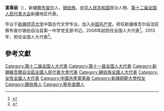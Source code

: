 '''富春丽'''（{{bd|1973年||}}），新疆[[察布查尔|察布查尔]]人，[[锡伯族|锡伯族]]，[[中华人民共和国|中华人民共和国]]政治人物、[[第十二届全国人民代表大会|第十二届全国人民代表大会]]新疆地区代表。

毕业于[[新疆师范大学|新疆师范大学]]中国古代文学专业。加入[[中国共产党|中国共产党]]。担任新疆维吾尔自治区察布查尔锡伯自治县第一中学党支部书记。2008年起担任全国人大代表<ref>{{cite news|title=全国人大代表信息-富春丽|url=http://210.82.31.1:8084/delegate/viewDelegate.action?dbid=112658|accessdate=2013-04-05|newspaper=全国人大网|archive-url=https://web.archive.org/web/20140528014633/http://www.npc.gov.cn/delegate/viewDelegate.action?dbid=112658|archive-date=2014-05-28|dead-url=yes}}</ref>。2013年，担任全国人大代表<ref>{{cite news|title=全国人大代表信息-富春丽|url=http://210.82.31.1:8084/delegate/viewDelegate.action?dbid=122656|accessdate=2013-04-05|newspaper=全国人大网|archive-url=https://web.archive.org/web/20140528014639/http://www.npc.gov.cn/delegate/viewDelegate.action?dbid=122656|archive-date=2014-05-28|dead-url=yes}}</ref>。

==參考文獻==
{{reflist}}
{{中国政治人物小作品}}
{{DEFAULTSORT:Fu富}}
[[Category:第十二届全国人大代表|Category:第十二届全国人大代表]]
[[Category:第十一届全国人大代表|Category:第十一届全国人大代表]]
[[Category:新疆維吾爾自治區全國人民代表大會代表|Category:新疆維吾爾自治區全國人民代表大會代表]]
[[Category:錫伯族全國人大代表|Category:錫伯族全國人大代表]]
[[Category:女性全國人大代表|Category:女性全國人大代表]]
[[Category:中國共產黨黨員|Category:中國共產黨黨員]]
[[Category:新疆師範大學校友|Category:新疆師範大學校友]]
[[Category:錫伯族人|Category:錫伯族人]]
[[Category:察布查爾人|Category:察布查爾人]]